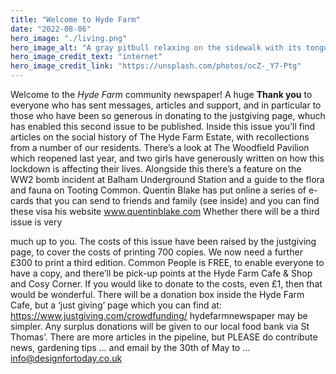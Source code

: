 ```yaml
---
title: "Welcome to Hyde Farm"
date: "2022-08-06"
hero_image: "./living.png"
hero_image_alt: "A gray pitbull relaxing on the sidewalk with its tongue hanging out"
hero_image_credit_text: "internet"
hero_image_credit_link: "https://unsplash.com/photos/ocZ-_Y7-Ptg"
---
```


Welcome to the
*Hyde Farm* community newspaper!
A huge **Thank you** to everyone who has
sent messages, articles and support, and in
particular to those who have been so generous
in donating to the justgiving page, whuch has
enabled this second issue to be published.
Inside this issue you’ll find articles on the
social history of The Hyde Farm Estate, with
recollections from a number of our residents.
There’s a look at The Woodfield Pavilion
which reopened last year, and two girls have
generously written on how this lockdown is
affecting their lives. Alongside this there’s a
feature on the WW2 bomb incident at Balham
Underground Station and a guide to the flora
and fauna on Tooting Common.
Quentin Blake has put online a series
of e-cards that you can send to friends and
family (see inside) and you can
find these visa his website
www.quentinblake.com
Whether there will be a third issue is very

much up to you. The costs of this issue have been
raised by the justgiving page, to cover the costs of
printing 700 copies. We now need a further £300
to print a third edition.
Common People is FREE, to enable everyone to
have a copy, and there’ll be pick-up points at the
Hyde Farm Cafe & Shop and Cosy Corner.
If you would like to donate to the costs, even
£1, then that would be wonderful. There will be
a donation box inside the Hyde Farm Cafe, but a
‘just giving’ page which you can find at:
https://www.justgiving.com/crowdfunding/
hydefarmnewspaper
may be simpler. Any surplus donations will be
given to our local food bank via St Thomas’.
There are more articles in the pipeline, but
PLEASE do contribute news, gardening tips ...
and email by the 30th of May to ...
info@designfortoday.co.uk